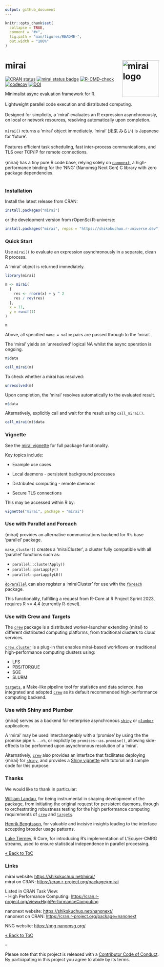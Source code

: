 ```yaml
---
output: github_document
---
```


<!-- README.md is generated from README.Rmd. Please edit that file -->

```r
knitr::opts_chunk$set(
  collapse = TRUE,
  comment = "#>",
  fig.path = "man/figures/README-",
  out.width = "100%"
)
```

# mirai <a href="https://shikokuchuo.net/mirai/" alt="mirai"><img src="man/figures/logo.png" alt="mirai logo" align="right" width="120"/></a>

<!-- badges: start -->
[![CRAN status](https://www.r-pkg.org/badges/version/mirai?color=112d4e)](https://CRAN.R-project.org/package=mirai)
[![mirai status badge](https://shikokuchuo.r-universe.dev/badges/mirai?color=24a60e)](https://shikokuchuo.r-universe.dev/) 
[![R-CMD-check](https://github.com/shikokuchuo/mirai/workflows/R-CMD-check/badge.svg)](https://github.com/shikokuchuo/mirai/actions)
[![codecov](https://codecov.io/gh/shikokuchuo/mirai/branch/main/graph/badge.svg)](https://app.codecov.io/gh/shikokuchuo/mirai)
[![DOI](https://zenodo.org/badge/459341940.svg)](https://zenodo.org/badge/latestdoi/459341940)
<!-- badges: end -->

Minimalist async evaluation framework for R.
<br /><br />
Lightweight parallel code execution and distributed computing.
<br /><br />
Designed for simplicity, a 'mirai' evaluates an R expression asynchronously, on local or network resources, resolving automatically upon completion.
<br /><br />
`mirai()` returns a 'mirai' object immediately. 'mirai' (未来 みらい) is Japanese for 'future'.
<br /><br />
Features efficient task scheduling, fast inter-process communications, and TLS over TCP/IP for remote connections.
<br /><br />
{mirai} has a tiny pure R code base, relying solely on [`nanonext`](https://doi.org/10.5281/zenodo.7903429), a high-performance binding for the 'NNG' (Nanomsg Next Gen) C library with zero package dependencies.
<br /><br />

### Installation

Install the latest release from CRAN:

```r
install.packages("mirai")
```

or the development version from rOpenSci R-universe:

```r
install.packages("mirai", repos = "https://shikokuchuo.r-universe.dev")
```

### Quick Start

Use `mirai()` to evaluate an expression asynchronously in a separate, clean R process.

A 'mirai' object is returned immediately.

```r
library(mirai)

m <- mirai(
  {
    res <- rnorm(x) + y ^ 2
    res / rev(res)
  },
  x = 11,
  y = runif(1)
)

m
```

Above, all specified `name = value` pairs are passed through to the 'mirai'.

The 'mirai' yields an 'unresolved' logical NA whilst the async operation is ongoing.

```r
m$data
```
```r
call_mirai(m)
```

To check whether a mirai has resolved:

```r
unresolved(m)
```

Upon completion, the 'mirai' resolves automatically to the evaluated result.

```r
m$data
```

Alternatively, explicitly call and wait for the result using `call_mirai()`.

```r
call_mirai(m)$data
```

### Vignette

See the [mirai vignette](https://shikokuchuo.net/mirai/articles/mirai.html) for full package functionality.

Key topics include:

- Example use cases

- Local daemons - persistent background processes

- Distributed computing - remote daemons

- Secure TLS connections

This may be accessed within R by:

```r
vignette("mirai", package = "mirai")
```

### Use with Parallel and Foreach

{mirai} provides an alternative communications backend for R's base 'parallel' package.

`make_cluster()` creates a 'miraiCluster', a cluster fully compatible with all 'parallel' functions such as:

- `parallel::clusterApply()`
- `parallel::parLapply()`
- `parallel::parLapplyLB()`

[`doParallel`](https://cran.r-project.org/package=doParallel) can also register a 'miraiCluster' for use with the [`foreach`](https://cran.r-project.org/package=foreach) package.

This functionality, fulfilling a request from R-Core at R Project Sprint 2023, requires R >= 4.4 (currently R-devel).

### Use with Crew and Targets

The [`crew`](https://cran.r-project.org/package=crew) package is a distributed worker-launcher extending {mirai} to different distributed computing platforms, from traditional clusters to cloud services.

[`crew.cluster`](https://cran.r-project.org/package=crew.cluster) is a plug-in that enables mirai-based workflows on traditional high-performance computing clusters using:

- LFS
- PBS/TORQUE
- SGE
- SLURM

[`targets`](https://cran.r-project.org/package=targets), a Make-like pipeline tool for statistics and data science, has integrated and adopted [`crew`](https://cran.r-project.org/package=crew) as its default recommended high-performance computing backend.

### Use with Shiny and Plumber

{mirai} serves as a backend for enterprise asynchronous [`shiny`](https://cran.r-project.org/package=shiny) or [`plumber`](https://cran.r-project.org/package=plumber) applications.

A 'mirai' may be used interchangeably with a 'promise' by using the the promise pipe `%...>%`, or explictly by `promises::as.promise()`, allowing side-effects to be performed upon asynchronous resolution of a 'mirai'.

Alternatively, [`crew`](https://cran.r-project.org/package=crew) also provides an interface that facilitates deploying {mirai} for [`shiny`](https://cran.r-project.org/package=shiny), and provides a [Shiny vignette](https://wlandau.github.io/crew/articles/shiny.html) with tutorial and sample code for this purpose.

### Thanks

We would like to thank in particular:

[William Landau](https://github.com/wlandau/), for being instrumental in shaping development of the package, from initiating the original request for persistent daemons, through to orchestrating robustness testing for the high performance computing requirements of [`crew`](https://cran.r-project.org/package=crew) and [`targets`](https://cran.r-project.org/package=targets).

[Henrik Bengtsson](https://github.com/HenrikBengtsson/), for valuable and incisive insights leading to the interface accepting broader usage patterns.

[Luke Tierney](https://github.com/ltierney/), R Core, for introducing R's implementation of L'Ecuyer-CMRG streams, used to ensure statistical independence in parallel processing.

[&laquo; Back to ToC](#table-of-contents)

### Links

mirai website: <https://shikokuchuo.net/mirai/><br />
mirai on CRAN: <https://cran.r-project.org/package=mirai>

Listed in CRAN Task View: <br />
- High Performance Computing: <https://cran.r-project.org/view=HighPerformanceComputing>

nanonext website: <https://shikokuchuo.net/nanonext/><br />
nanonext on CRAN: <https://cran.r-project.org/package=nanonext>

NNG website: <https://nng.nanomsg.org/><br />

[&laquo; Back to ToC](#table-of-contents)

--

Please note that this project is released with a [Contributor Code of Conduct](https://shikokuchuo.net/mirai/CODE_OF_CONDUCT.html). By participating in this project you agree to abide by its terms.
